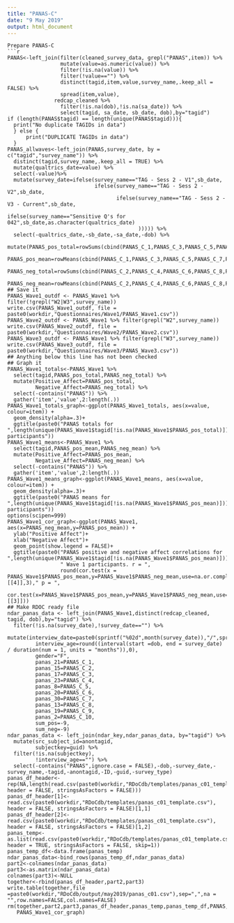 ```yaml
---
title: "PANAS-C"
date: "9 May 2019"
output: html_document
---
```

```
Prepare PANAS-C
```r
PANAS<-left_join(filter(cleaned_survey_data, grepl("PANAS",item)) %>%
                 mutate(value=as.numeric(value)) %>% 
                 filter(!is.na(value)) %>%
                 filter(!value=="") %>%
                 distinct(tagid,item,value,survey_name,.keep_all = FALSE) %>%
                 spread(item,value),
               redcap_cleaned %>%
                 filter(!is.na(dob),!is.na(sa_date)) %>%
                 select(tagid, sa_date, sb_date, dob),by="tagid")
if (length(PANAS$tagid) == length(unique(PANAS$tagid))){
  print("No duplicate TAGIDs in data")
  } else {
      print("DUPLICATE TAGIDs in data")
  }
PANAS_allwaves<-left_join(PANAS,survey_date, by = c("tagid","survey_name")) %>% 
  distinct(tagid,survey_name,.keep_all = TRUE) %>%
  mutate(qualtrics_date=value) %>%
  select(-value)%>%
  mutate(survey_date=ifelse(survey_name=="TAG - Sess 2 - V1",sb_date,
                            ifelse(survey_name=="TAG - Sess 2 - V2",sb_date,
                                   ifelse(survey_name=="TAG - Sess 2 - V3 - Current",sb_date,
                                          ifelse(survey_name=="Sensitive Q's for 042",sb_date,as.character(qualtrics_date)
                                          ))))) %>%
  select(-qualtrics_date,-sb_date,-sa_date,-dob) %>%
  mutate(PANAS_pos_total=rowSums(cbind(PANAS_C_1,PANAS_C_3,PANAS_C_5,PANAS_C_7,PANAS_C_9),na.rm=FALSE),
         PANAS_pos_mean=rowMeans(cbind(PANAS_C_1,PANAS_C_3,PANAS_C_5,PANAS_C_7,PANAS_C_9),na.rm=TRUE),
         PANAS_neg_total=rowSums(cbind(PANAS_C_2,PANAS_C_4,PANAS_C_6,PANAS_C_8,PANAS_C_10),na.rm=FALSE),
         PANAS_neg_mean=rowMeans(cbind(PANAS_C_2,PANAS_C_4,PANAS_C_6,PANAS_C_8,PANAS_C_10),na.rm=TRUE))
## Save it
PANAS_Wave1_outdf <- PANAS_Wave1 %>% filter(!grepl("W2|W3",survey_name)) 
write.csv(PANAS_Wave1_outdf, file = paste0(workdir,"Questionnaires/Wave1/PANAS_Wave1.csv"))
PANAS_Wave2_outdf <- PANAS_Wave1 %>% filter(grepl("W2",survey_name)) 
write.csv(PANAS_Wave2_outdf, file = paste0(workdir,"Questionnaires/Wave2/PANAS_Wave2.csv"))
PANAS_Wave3_outdf <- PANAS_Wave1 %>% filter(grepl("W3",survey_name)) 
write.csv(PANAS_Wave3_outdf, file = paste0(workdir,"Questionnaires/Wave3/PANAS_Wave3.csv"))
## Anything below this line has not been checked
## Graph it
PANAS_Wave1_totals<-PANAS_Wave1 %>%
  select(tagid,PANAS_pos_total,PANAS_neg_total) %>%
  mutate(Positive_Affect=PANAS_pos_total,
         Negative_Affect=PANAS_neg_total) %>%
  select(-contains("PANAS")) %>%
  gather('item','value',2:length(.)) 
PANAS_Wave1_totals_graph<-ggplot(PANAS_Wave1_totals, aes(x=value, colour=item)) +
  geom_density(alpha=.3)+
  ggtitle(paste0("PANAS totals for ",length(unique(PANAS_Wave1$tagid[!is.na(PANAS_Wave1$PANAS_pos_total)]))," participants"))
PANAS_Wave1_means<-PANAS_Wave1 %>%
  select(tagid,PANAS_pos_mean,PANAS_neg_mean) %>%
  mutate(Positive_Affect=PANAS_pos_mean,
         Negative_Affect=PANAS_neg_mean) %>%
  select(-contains("PANAS")) %>%
  gather('item','value',2:length(.)) 
PANAS_Wave1_means_graph<-ggplot(PANAS_Wave1_means, aes(x=value, colour=item)) +
  geom_density(alpha=.3)+
  ggtitle(paste0("PANAS means for ",length(unique(PANAS_Wave1$tagid[!is.na(PANAS_Wave1$PANAS_pos_mean)]))," participants"))
options(scipen=999)
PANAS_Wave1_cor_graph<-ggplot(PANAS_Wave1, aes(x=PANAS_neg_mean,y=PANAS_pos_mean)) +
  ylab("Positive Affect")+
  xlab("Negative Affect")+
  geom_point(show.legend = FALSE)+
  ggtitle(paste0("PANAS positive and negative affect correlations for ",length(unique(PANAS_Wave1$tagid[!is.na(PANAS_Wave1$PANAS_pos_mean)])),
                 " Wave 1 participants. r = ",
                 round(cor.test(x = PANAS_Wave1$PANAS_pos_mean,y=PANAS_Wave1$PANAS_neg_mean,use=na.or.complete)[[4]],3)," p = ",
                 cor.test(x=PANAS_Wave1$PANAS_pos_mean,y=PANAS_Wave1$PANAS_neg_mean,use=na.or.complete)[[3]]))
## Make RDOC ready file
ndar_panas_data <- left_join(PANAS_Wave1,distinct(redcap_cleaned, tagid, dob),by="tagid") %>%
  filter(!is.na(survey_date),!survey_date=="") %>%
  mutate(interview_date=paste0(sprintf("%02d",month(survey_date)),"/",sprintf("%02d",day(survey_date)),"/",year(survey_date)),
         interview_age=round((interval(start =dob, end = survey_date) / duration(num = 1, units = "months")),0),
         gender="F",
         panas_21=PANAS_C_1,
         panas_15=PANAS_C_2,
         panas_17=PANAS_C_3,
         panas_23=PANAS_C_4,
         panas_8=PANAS_C_5,
         panas_20=PANAS_C_6,
         panas_30=PANAS_C_7,
         panas_13=PANAS_C_8,
         panas_19=PANAS_C_9,
         panas_2=PANAS_C_10,
         sum_pos=-9,
         sum_neg=-9)
ndar_panas_data <- left_join(ndar_key,ndar_panas_data, by="tagid") %>%
  mutate(src_subject_id=anontagid,
         subjectkey=guid) %>%
  filter(!is.na(subjectkey),
         !interview_age=="") %>%
  select(-contains("PANAS",ignore.case = FALSE),-dob,-survey_date,-survey_name,-tagid,-anontagid,-ID,-guid,-survey_type)
panas_df_header<-rep(NA,length(read.csv(paste0(workdir,"RDoCdb/templates/panas_c01_template.csv"), header = FALSE, stringsAsFactors = FALSE)))
panas_df_header[1]<-read.csv(paste0(workdir,"RDoCdb/templates/panas_c01_template.csv"), header = FALSE, stringsAsFactors = FALSE)[1,1]
panas_df_header[2]<-read.csv(paste0(workdir,"RDoCdb/templates/panas_c01_template.csv"), header = FALSE, stringsAsFactors = FALSE)[1,2]
panas_temp<-as.list(read.csv(paste0(workdir,"RDoCdb/templates/panas_c01_template.csv"), header = TRUE, stringsAsFactors = FALSE, skip=1))
panas_temp_df<-data.frame(panas_temp)
ndar_panas_data<-bind_rows(panas_temp_df,ndar_panas_data)
part2<-colnames(ndar_panas_data)
part3<-as.matrix(ndar_panas_data)
colnames(part3)<-NULL
together<-rbind(panas_df_header,part2,part3)
write.table(together,file =paste0(workdir,"RDoCdb/output/may2019/panas_c01.csv"),sep=",",na = "",row.names=FALSE,col.names=FALSE)
rm(together,part2,part3,panas_df_header,panas_temp,panas_temp_df,PANAS,PANAS_Wave1_means,PANAS_Wave1,PANAS_Wave1_totals,PANAS_Wave1_totals_graph,
   PANAS_Wave1_cor_graph)
```
